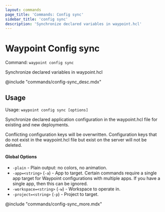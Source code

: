 ```yaml
---
layout: commands
page_title: 'Commands: Config sync'
sidebar_title: 'config sync'
description: 'Synchronize declared variables in waypoint.hcl'
---
```


# Waypoint Config sync

Command: `waypoint config sync`

Synchronize declared variables in waypoint.hcl

@include "commands/config-sync_desc.mdx"

## Usage

Usage: `waypoint config sync [options]`

Synchronize declared application configuration in the waypoint.hcl file
for existing and new deployments.

Conflicting configuration keys will be overwritten. Configuration keys
that do not exist in the waypoint.hcl file but exist on the server will not
be deleted.

#### Global Options

- `-plain` - Plain output: no colors, no animation.
- `-app=<string>` (`-a`) - App to target. Certain commands require a single app target for Waypoint configurations with multiple apps. If you have a single app, then this can be ignored.
- `-workspace=<string>` (`-w`) - Workspace to operate in.
- `-project=<string>` (`-p`) - Project to target.

@include "commands/config-sync_more.mdx"
